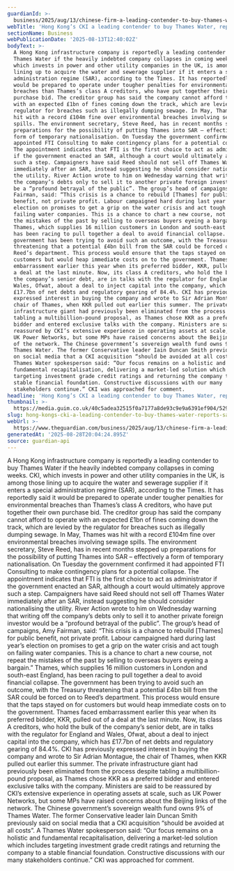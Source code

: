 ```yaml
---
guardianId: >-
  business/2025/aug/13/chinese-firm-a-leading-contender-to-buy-thames-water-reports-say
webTitle: 'Hong Kong’s CKI a leading contender to buy Thames Water, reports say'
sectionName: Business
webPublicationDate: '2025-08-13T12:40:02Z'
bodyText: >-
  A Hong Kong infrastructure company is reportedly a leading contender to buy
  Thames Water if the heavily indebted company collapses in coming weeks. CKI,
  which invests in power and other utility companies in the UK, is among those
  lining up to acquire the water and sewerage supplier if it enters a special
  administration regime (SAR), according to the Times. It has reportedly said it
  would be prepared to operate under tougher penalties for environmental
  breaches than Thames’s class A creditors, who have put together their own
  purchase bid. The creditor group has said the company cannot afford to operate
  with an expected £1bn of fines coming down the track, which are levied by the
  regulator for breaches such as illegally dumping sewage. In May, Thames was
  hit with a record £104m fine over environmental breaches involving sewage
  spills. The environment secretary, Steve Reed, has in recent months stepped up
  preparations for the possibility of putting Thames into SAR – effectively a
  form of temporary nationalisation. On Tuesday the government confirmed it had
  appointed FTI Consulting to make contingency plans for a potential collapse.
  The appointment indicates that FTI is the first choice to act as administrator
  if the government enacted an SAR, although a court would ultimately approve
  such a step. Campaigners have said Reed should not sell off Thames Water
  immediately after an SAR, instead suggesting he should consider nationalising
  the utility. River Action wrote to him on Wednesday warning that writing off
  the company’s debts only to sell it to another private foreign investor would
  be a “profound betrayal of the public”. The group’s head of campaigns, Amy
  Fairman, said: “This crisis is a chance to rebuild [Thames] for public
  benefit, not private profit. Labour campaigned hard during last year’s
  election on promises to get a grip on the water crisis and act tough on
  failing water companies. This is a chance to chart a new course, not repeat
  the mistakes of the past by selling to overseas buyers eyeing a bargain.”
  Thames, which supplies 16 million customers in London and south-east England,
  has been racing to pull together a deal to avoid financial collapse. The
  government has been trying to avoid such an outcome, with the Treasury
  threatening that a potential £4bn bill from the SAR could be forced on to
  Reed’s department. This process would ensure that the taps stayed on for
  customers but would heap immediate costs on to the government. Thames faced
  embarrassment earlier this year when its preferred bidder, KKR, pulled out of
  a deal at the last minute. Now, its class A creditors, who hold the bulk of
  the company’s senior debt, are in talks with the regulator for England and
  Wales, Ofwat, about a deal to inject capital into the company, which has
  £17.7bn of net debts and regulatory gearing of 84.4%. CKI has previously
  expressed interest in buying the company and wrote to Sir Adrian Montague, the
  chair of Thames, when KKR pulled out earlier this summer. The private
  infrastructure giant had previously been eliminated from the process despite
  tabling a multibillion-pound proposal, as Thames chose KKR as a preferred
  bidder and entered exclusive talks with the company. Ministers are said to be
  reassured by CKI’s extensive experience in operating assets at scale, such as
  UK Power Networks, but some MPs have raised concerns about the Beijing links
  of the network. The Chinese government’s sovereign wealth fund owns 9% of
  Thames Water. The former Conservative leader Iain Duncan Smith previously said
  on social media that a CKI acquisition “should be avoided at all costs”. A
  Thames Water spokesperson said: “Our focus remains on a holistic and
  fundamental recapitalisation, delivering a market-led solution which includes
  targeting investment grade credit ratings and returning the company to a
  stable financial foundation. Constructive discussions with our many
  stakeholders continue.” CKI was approached for comment.
headline: 'Hong Kong’s CKI a leading contender to buy Thames Water, reports say'
thumbnail: >-
  https://media.guim.co.uk/40c5adea32515f0a7177a8de93c9e9a6391ef904/529_130_3342_2675/500.jpg
slug: hong-kongs-cki-a-leading-contender-to-buy-thames-water-reports-say
webUrl: >-
  https://www.theguardian.com/business/2025/aug/13/chinese-firm-a-leading-contender-to-buy-thames-water-reports-say
generatedAt: '2025-08-28T20:04:24.895Z'
source: guardian-api
---
```

A Hong Kong infrastructure company is reportedly a leading contender to buy Thames Water if the heavily indebted company collapses in coming weeks. CKI, which invests in power and other utility companies in the UK, is among those lining up to acquire the water and sewerage supplier if it enters a special administration regime (SAR), according to the Times. It has reportedly said it would be prepared to operate under tougher penalties for environmental breaches than Thames’s class A creditors, who have put together their own purchase bid. The creditor group has said the company cannot afford to operate with an expected £1bn of fines coming down the track, which are levied by the regulator for breaches such as illegally dumping sewage. In May, Thames was hit with a record £104m fine over environmental breaches involving sewage spills. The environment secretary, Steve Reed, has in recent months stepped up preparations for the possibility of putting Thames into SAR – effectively a form of temporary nationalisation. On Tuesday the government confirmed it had appointed FTI Consulting to make contingency plans for a potential collapse. The appointment indicates that FTI is the first choice to act as administrator if the government enacted an SAR, although a court would ultimately approve such a step. Campaigners have said Reed should not sell off Thames Water immediately after an SAR, instead suggesting he should consider nationalising the utility. River Action wrote to him on Wednesday warning that writing off the company’s debts only to sell it to another private foreign investor would be a “profound betrayal of the public”. The group’s head of campaigns, Amy Fairman, said: “This crisis is a chance to rebuild [Thames] for public benefit, not private profit. Labour campaigned hard during last year’s election on promises to get a grip on the water crisis and act tough on failing water companies. This is a chance to chart a new course, not repeat the mistakes of the past by selling to overseas buyers eyeing a bargain.” Thames, which supplies 16 million customers in London and south-east England, has been racing to pull together a deal to avoid financial collapse. The government has been trying to avoid such an outcome, with the Treasury threatening that a potential £4bn bill from the SAR could be forced on to Reed’s department. This process would ensure that the taps stayed on for customers but would heap immediate costs on to the government. Thames faced embarrassment earlier this year when its preferred bidder, KKR, pulled out of a deal at the last minute. Now, its class A creditors, who hold the bulk of the company’s senior debt, are in talks with the regulator for England and Wales, Ofwat, about a deal to inject capital into the company, which has £17.7bn of net debts and regulatory gearing of 84.4%. CKI has previously expressed interest in buying the company and wrote to Sir Adrian Montague, the chair of Thames, when KKR pulled out earlier this summer. The private infrastructure giant had previously been eliminated from the process despite tabling a multibillion-pound proposal, as Thames chose KKR as a preferred bidder and entered exclusive talks with the company. Ministers are said to be reassured by CKI’s extensive experience in operating assets at scale, such as UK Power Networks, but some MPs have raised concerns about the Beijing links of the network. The Chinese government’s sovereign wealth fund owns 9% of Thames Water. The former Conservative leader Iain Duncan Smith previously said on social media that a CKI acquisition “should be avoided at all costs”. A Thames Water spokesperson said: “Our focus remains on a holistic and fundamental recapitalisation, delivering a market-led solution which includes targeting investment grade credit ratings and returning the company to a stable financial foundation. Constructive discussions with our many stakeholders continue.” CKI was approached for comment.
